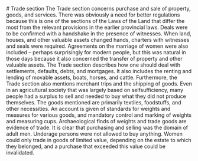 
<SitatHero 
    title='Trade'
    ingress='“All contracts that have been formally agreed with a handshake are to be binding, those which can prevail by law.”'  
    footer='Trade section, chapter 13'
/>
 
<Spacer height={6}/>

<Container stil="firstletter" margin={10}>
    # Trade section
    The Trade section concerns purchase and sale of property, goods, and services. There was obviously a need for better regulations because this is one of the sections of the Laws of the Land that differ the most from the relevant provisions in the earlier provincial laws. Deals were to be confirmed with a handshake in the presence of witnesses. When land, houses, and other valuable assets changed hands, charters with witnesses and seals were required. Agreements on the marriage of women were also included – perhaps surprisingly for modern people, but this was natural in those days because it also concerned the transfer of property and other valuable assets. The Trade section describes how one should deal with settlements, defaults, debts, and mortgages. It also includes the renting and lending of movable assets, boats, horses, and cattle. Furthermore, the Trade section also mentions merchant trips and the shipping of goods. Even in an agricultural society that was largely based on selfsufficiency, many people had a surplus to sell and needed to buy what they did not produce themselves. The goods mentioned are primarily textiles, foodstuffs, and other necessities. An account is given of standards for weights and measures for various goods, and mandatory control and marking of weights and measuring cups. Archaeological finds of weights and trade goods are evidence of trade. It is clear that purchasing and selling was the domain of adult men. Underage persons were not allowed to buy anything. Women could only trade in goods of limited value, depending on the estate to which they belonged, and a purchase that exceeded this value could be invalidated.
</Container>

<Container>
    <SubMenuCards items={sections.items}  columns={2} gap={10}/>
</Container>
